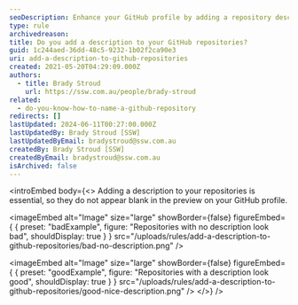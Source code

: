 ```yaml
---
seoDescription: Enhance your GitHub profile by adding a repository description to make it stand out
type: rule
archivedreason:
title: Do you add a description to your GitHub repositories?
guid: 1c244aed-36dd-48c5-9232-1b02f2ca90e3
uri: add-a-description-to-github-repositories
created: 2021-05-20T04:29:09.000Z
authors:
  - title: Brady Stroud
    url: https://ssw.com.au/people/brady-stroud
related:
  - do-you-know-how-to-name-a-github-repository
redirects: []
lastUpdated: 2024-06-11T00:27:00.000Z
lastUpdatedBy: Brady Stroud [SSW]
lastUpdatedByEmail: bradystroud@ssw.com.au
createdBy: Brady Stroud [SSW]
createdByEmail: bradystroud@ssw.com.au
isArchived: false
---
```


<introEmbed
  body={<>
Adding a description to your repositories is essential, so they do not appear blank in the preview on your GitHub profile.

<imageEmbed
  alt="Image"
  size="large"
  showBorder={false}
  figureEmbed={ {
    preset: "badExample",
    figure: "Repositories with no description look bad",
    shouldDisplay: true
  } }
  src="/uploads/rules/add-a-description-to-github-repositories/bad-no-description.png"
/>

<imageEmbed
  alt="Image"
  size="large"
  showBorder={false}
  figureEmbed={ {
    preset: "goodExample",
    figure: "Repositories with a description look good",
    shouldDisplay: true
  } }
  src="/uploads/rules/add-a-description-to-github-repositories/good-nice-description.png"
/>
  </>}
/>
